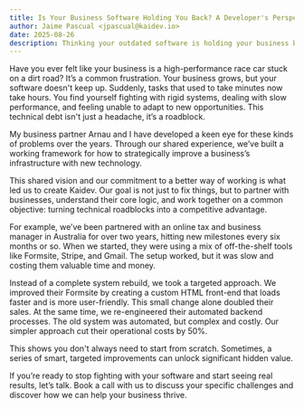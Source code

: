 ```yaml
---
title: Is Your Business Software Holding You Back? A Developer's Perspective on Unlocking Hidden Value
author: Jaime Pascual <jpascual@kaidev.io>
date: 2025-08-26
description: Thinking your outdated software is holding your business back? This post explores how Kaidev, an agency founded by two developers, partners with businesses to make strategic, iterative improvements to existing tech stacks. See a real-world case study where a simple front-end change doubled sales and back-end optimization cut costs by 50%.
---
```


Have you ever felt like your business is a high-performance race car stuck on a
dirt road? It’s a common frustration. Your business grows, but your software
doesn't keep up. Suddenly, tasks that used to take minutes now take hours. You
find yourself fighting with rigid systems, dealing with slow performance, and
feeling unable to adapt to new opportunities. This technical debt isn't just a
headache, it’s a roadblock.

My business partner Arnau and I have developed a keen eye for these kinds of
problems over the years. Through our shared experience, we’ve built a working
framework for how to strategically improve a business’s infrastructure with new
technology.

This shared vision and our commitment to a better way of working is what led us
to create Kaidev. Our goal is not just to fix things, but to partner with
businesses, understand their core logic, and work together on a common
objective: turning technical roadblocks into a competitive advantage.

For example, we’ve been partnered with an online tax and business manager in
Australia for over two years, hitting new milestones every six months or so.
When we started, they were using a mix of off-the-shelf tools like Formsite,
Stripe, and Gmail. The setup worked, but it was slow and costing them valuable
time and money.

Instead of a complete system rebuild, we took a targeted approach. We improved
their Formsite by creating a custom HTML front-end that loads faster and is more
user-friendly. This small change alone doubled their sales. At the same time, we
re-engineered their automated backend processes. The old system was automated,
but complex and costly. Our simpler approach cut their operational costs by 50%.

This shows you don't always need to start from scratch. Sometimes, a series of
smart, targeted improvements can unlock significant hidden value.

If you’re ready to stop fighting with your software and start seeing real
results, let’s talk. Book a call with us to discuss your specific challenges and
discover how we can help your business thrive.

<BookAppointmentButton />
